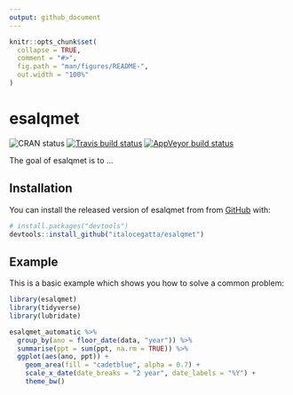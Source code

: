 ```yaml
---
output: github_document
---
```


<!-- README.md is generated from README.Rmd. Please edit that file -->

```r
knitr::opts_chunk$set(
  collapse = TRUE,
  comment = "#>",
  fig.path = "man/figures/README-",
  out.width = "100%"
)
```

# esalqmet

<!-- badges: start -->
![CRAN status](https://www.r-pkg.org/badges/version/esalqmet)
[![Travis build status](https://travis-ci.org/italocegatta/esalqmet.svg?branch=master)](https://travis-ci.org/italocegatta/esalqmet)
[![AppVeyor build status](https://ci.appveyor.com/api/projects/status/github/italocegatta/esalqmet?branch=master&svg=true)](https://ci.appveyor.com/project/italocegatta/esalqmet)
<!-- badges: end -->

The goal of esalqmet is to ...

## Installation

You can install the released version of esalqmet from from [GitHub](https://github.com/) with:

``` r
# install.packages("devtools")
devtools::install_github("italocegatta/esalqmet")
```
## Example

This is a basic example which shows you how to solve a common problem:

```r

library(esalqmet)
library(tidyverse)
library(lubridate)

esalqmet_automatic %>% 
  group_by(ano = floor_date(data, "year")) %>% 
  summarise(ppt = sum(ppt, na.rm = TRUE)) %>%
  ggplot(aes(ano, ppt)) +
    geom_area(fill = "cadetblue", alpha = 0.7) +
    scale_x_date(date_breaks = "2 year", date_labels = "%Y") +
    theme_bw()
```

